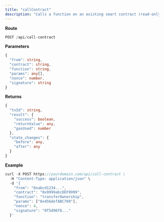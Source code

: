 ```yaml
---
title: "callContract"
description: "Calls a function on an existing smart contract (read-only or state-changing), creating a contract_call transaction."
---
```


**Route**
```typescript
POST /api/call-contract
```

**Parameters**
```typescript
{
  "from": string,
  "contract": string,
  "function": string,
  "params": any[],
  "nonce": number,
  "signature": string
}
```

**Returns**
```typescript
{
  "txId": string,
  "result": {
    "success": boolean,
    "returnValue": any,
    "gasUsed": number
  },
  "state_changes": {
    "before": any,
    "after": any
  }
}

```

**Example**
```typescript
curl -X POST https://yourdomain.com/api/call-contract \
  -H "Content-Type: application/json" \
  -d '{
    "from": "0xabcd1234...",
    "contract": "0x9999abcDEF9999",
    "function": "transferOwnership",
    "params": ["0x456defABC789"],
    "nonce": 4,
    "signature": "0f5d96f8..."
  }'
```
